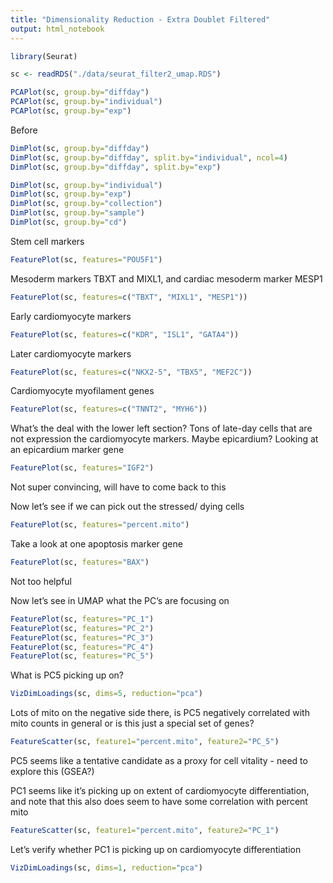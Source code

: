 ```yaml
---
title: "Dimensionality Reduction - Extra Doublet Filtered"
output: html_notebook
---
```

```r
library(Seurat)
```

```r
sc <- readRDS("./data/seurat_filter2_umap.RDS")
```

```r
PCAPlot(sc, group.by="diffday")
PCAPlot(sc, group.by="individual")
PCAPlot(sc, group.by="exp")
```

Before
```r
DimPlot(sc, group.by="diffday")
DimPlot(sc, group.by="diffday", split.by="individual", ncol=4)
DimPlot(sc, group.by="diffday", split.by="exp")
```

```r
DimPlot(sc, group.by="individual")
DimPlot(sc, group.by="exp")
DimPlot(sc, group.by="collection")
DimPlot(sc, group.by="sample")
DimPlot(sc, group.by="cd")
```

Stem cell markers
```r
FeaturePlot(sc, features="POU5F1")
```

Mesoderm markers TBXT and MIXL1, and cardiac mesoderm marker MESP1
```r
FeaturePlot(sc, features=c("TBXT", "MIXL1", "MESP1"))
```

Early cardiomyocyte markers
```r
FeaturePlot(sc, features=c("KDR", "ISL1", "GATA4"))
```

Later cardiomyocyte markers
```r
FeaturePlot(sc, features=c("NKX2-5", "TBX5", "MEF2C"))
```

Cardiomyocyte myofilament genes
```r
FeaturePlot(sc, features=c("TNNT2", "MYH6"))
```

What's the deal with the lower left section? Tons of late-day cells that are not expression the cardiomyocyte markers.  Maybe epicardium?  Looking at an epicardium marker gene
```r
FeaturePlot(sc, features="IGF2")
```
Not super convincing, will have to come back to this

Now let's see if we can pick out the stressed/ dying cells
```r
FeaturePlot(sc, features="percent.mito")
```

Take a look at one apoptosis marker gene
```r
FeaturePlot(sc, features="BAX")
```
Not too helpful

Now let's see in UMAP what the PC's are focusing on
```r
FeaturePlot(sc, features="PC_1")
FeaturePlot(sc, features="PC_2")
FeaturePlot(sc, features="PC_3")
FeaturePlot(sc, features="PC_4")
FeaturePlot(sc, features="PC_5")
```

What is PC5 picking up on?
```r
VizDimLoadings(sc, dims=5, reduction="pca")
```

Lots of mito on the negative side there, is PC5 negatively correlated with mito counts in general or is this just a special set of genes?
```r
FeatureScatter(sc, feature1="percent.mito", feature2="PC_5")
```
PC5 seems like a tentative candidate as a proxy for cell vitality - need to explore this (GSEA?)

PC1 seems like it's picking up on extent of cardiomyocyte differentiation, and note that this also does seem to have some correlation with percent mito
```r
FeatureScatter(sc, feature1="percent.mito", feature2="PC_1")
```

Let's verify whether PC1 is picking up on cardiomyocyte differentiation
```r
VizDimLoadings(sc, dims=1, reduction="pca")
```
